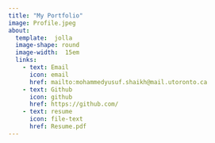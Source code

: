 ```yaml
---
title: "My Portfolio"
image: Profile.jpeg
about:
  template:  jolla
  image-shape: round
  image-width:  15em
  links: 
    - text: Email
      icon: email
      href: mailto:mohammedyusuf.shaikh@mail.utoronto.ca
    - text: Github
      icon: github
      href: https://github.com/
    - text: resume
      icon: file-text
      href: Resume.pdf
---
```




